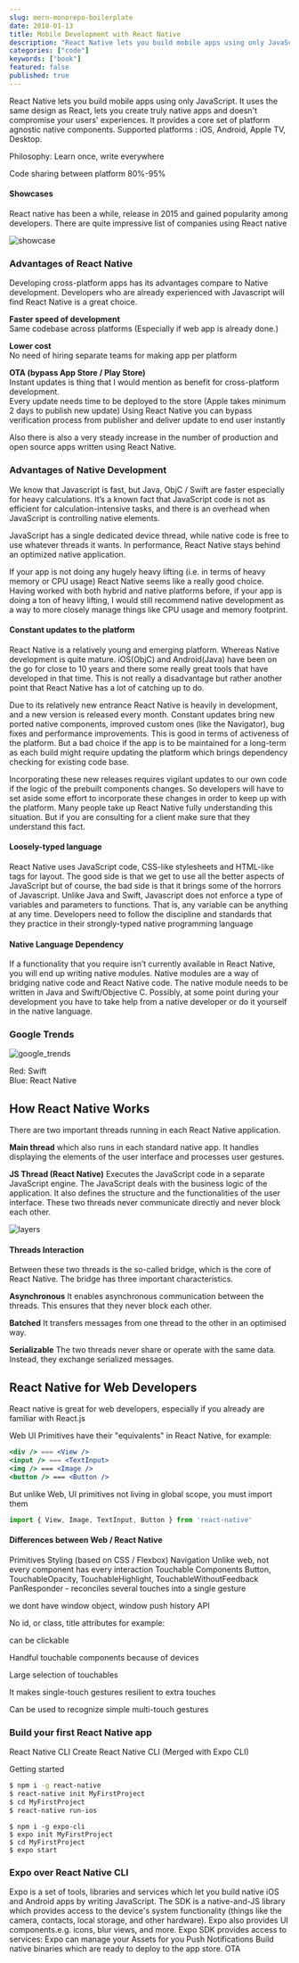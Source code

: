 ```yaml
---
slug: mern-monorepo-boilerplate
date: 2018-01-13
title: Mobile Development with React Native
description: "React Native lets you build mobile apps using only JavaScript. It uses the same design as React, lets you create truly native apps and doesn't compromise your users' experiences. It provides a core set of platform agnostic native components. Supported platforms : iOS, Android, Apple TV, Desktop."
categories: ["code"]
keywords: ["book"]
featured: false
published: true
---
```


React Native lets you build mobile apps using only JavaScript. It uses the same design as React, lets you create truly native apps and doesn't compromise your users' experiences. It provides a core set of platform agnostic native components. Supported platforms : iOS, Android, Apple TV, Desktop.

Philosophy: Learn once, write everywhere

Code sharing between platform 80%-95%

#### Showcases

React native has been a while, release in 2015 and gained popularity among developers.
There are quite impressive list of companies using React native

![showcase](https://github.com/shakogegia/shakogegia.github.io/blob/develop/content/blog/mobile-development-with-react-native/showcase.png?raw=true)

### Advantages of React Native

Developing cross-platform apps has its advantages compare to Native development.
Developers who are already experienced with Javascript will find React Native is a great choice.

**Faster speed of development**  
Same codebase across platforms (Especially if web app is already done.)

**Lower cost**  
No need of hiring separate teams for making app per platform

**OTA (bypass App Store / Play Store)**  
Instant updates is thing that I would mention as benefit for cross-platform development.  
Every update needs time to be deployed to the store (Apple takes minimum 2 days to publish new update)
Using React Native you can bypass verification process from publisher and deliver update to end user instantly

Also there is also a very steady increase in the number of production and open source apps written using React Native.

### Advantages of Native Development

We know that Javascript is fast, but Java, ObjC / Swift are faster especially for heavy calculations. It’s a known fact that JavaScript code is not as efficient for calculation-intensive tasks, and there is an overhead when JavaScript is controlling native elements.

JavaScript has a single dedicated device thread, while native code is free to use whatever threads it wants. In performance, React Native stays behind an optimized native application.

If your app is not doing any hugely heavy lifting (i.e. in terms of heavy memory or CPU usage) React Native seems like a really good choice. Having worked with both hybrid and native platforms before, if your app is doing a ton of heavy lifting, I would still recommend native development as a way to more closely manage things like CPU usage and memory footprint.

#### Constant updates to the platform

React Native is a relatively young and emerging platform. Whereas Native development is quite mature. iOS(ObjC) and Android(Java) have been on the go for close to 10 years and there some really great tools that have developed in that time. This is not really a disadvantage but rather another point that React Native has a lot of catching up to do.

Due to its relatively new entrance React Native is heavily in development, and a new version is released every month.
Constant updates bring new ported native components, improved custom ones (like the Navigator), bug fixes and performance improvements. This is good in terms of activeness of the platform. But a bad choice if the app is to be maintained for a long-term as each build might require updating the platform which brings dependency checking for existing code base.

Incorporating these new releases requires vigilant updates to our own code if the logic of the prebuilt components changes. So developers will have to set aside some effort to incorporate these changes in order to keep up with the platform. Many people take up React Native fully understanding this situation. But if you are consulting for a client make sure that they understand this fact.

#### Loosely-typed language

React Native uses JavaScript code, CSS-like stylesheets and HTML-like tags for layout.
The good side is that we get to use all the better aspects of JavaScript but of course, the bad side is that it brings some of the horrors of Javascript.
Unlike Java and Swift, Javascript does not enforce a type of variables and parameters to functions. That is, any variable can be anything at any time. Developers need to follow the discipline and standards that they practice in their strongly-typed native programming language

#### Native Language Dependency

If a functionality that you require isn’t currently available in React Native, you will end up writing native modules.
Native modules are a way of bridging native code and React Native code.
The native module needs to be written in Java and Swift/Objective C. Possibly, at some point during your development you have to take help from a native developer or do it yourself in the native language.

### Google Trends

![google_trends](https://raw.githubusercontent.com/shakogegia/shakogegia.github.io/develop/content/blog/mobile-development-with-react-native/google_trends.png)

Red: Swift  
Blue: React Native

## How React Native Works

There are two important threads running in each React Native application.

**Main thread** which also runs in each standard native app. It handles displaying the elements of the user interface and processes user gestures.

**JS Thread (React Native)** Executes the JavaScript code in a separate JavaScript engine. The JavaScript deals with the business logic of the application. It also defines the structure and the functionalities of the user interface.
These two threads never communicate directly and never block each other.

![layers](https://github.com/shakogegia/shakogegia.github.io/blob/develop/content/blog/mobile-development-with-react-native/layers.png?raw=true)

#### Threads Interaction

Between these two threads is the so-called bridge, which is the core of React Native. The bridge has three important characteristics.

**Asynchronous** It enables asynchronous communication between the threads. This ensures that they never block each other.

**Batched** It transfers messages from one thread to the other in an optimised way.

**Serializable** The two threads never share or operate with the same data. Instead, they exchange serialized messages.

## React Native for Web Developers

React native is great for web developers, especially if you already are familiar with React.js

Web UI Primitives have their "equivalents" in React Native, for example:

```jsx
<div /> === <View />
<input /> === <TextInput>
<img /> === <Image />
<button /> === <Button />
```

But unlike Web, UI primitives not living in global scope, you must import them

```js
import { View, Image, TextInput, Button } from 'react-native'
```

#### Differences between Web / React Native

Primitives
Styling (based on CSS / Flexbox)
Navigation
Unlike web, not every component has every interaction
Touchable Components
Button, TouchableOpacity, TouchableHighlight, TouchableWithoutFeedback
PanResponder - reconciles several touches into a single gesture

we dont have window object, window push history API

No id, or class, title attributes
for example: <div /> can be clickable

Handful touchable components because of devices

Large selection of touchables

It makes single-touch gestures resilient to extra touches

Can be used to recognize simple multi-touch gestures

### Build your first React Native app

React Native CLI
Create React Native CLI (Merged with Expo CLI)

Getting started

```bash
$ npm i -g react-native
$ react-native init MyFirstProject
$ cd MyFirstProject
$ react-native run-ios
```

```shell
$ npm i -g expo-cli
$ expo init MyFirstProject
$ cd MyFirstProject
$ expo start
```

### Expo over React Native CLI

Expo is a set of tools, libraries and services which let you build native iOS and Android apps by writing JavaScript.
The SDK is a native-and-JS library which provides access to the device's system functionality (things like the camera, contacts, local storage, and other hardware).
Expo also provides UI components.e.g. icons, blur views, and more.
Expo SDK provides access to services:
Expo can manage your Assets for you
Push Notifications
Build native binaries which are ready to deploy to the app store.
OTA
